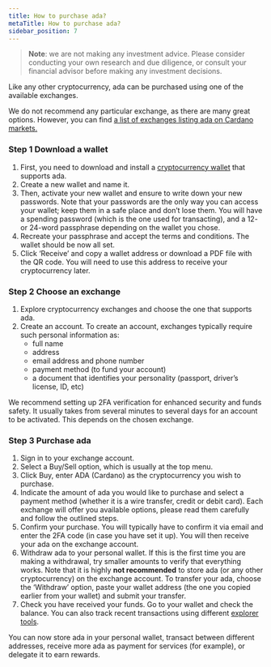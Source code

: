 ```yaml
---
title: How to purchase ada?
metaTitle: How to purchase ada?
sidebar_position: 7
---
```


> **Note**: we are not making any investment advice. Please consider conducting
> your own research and due diligence, or consult your financial advisor before
> making any investment decisions.

Like any other cryptocurrency, ada can be purchased using one of the available
exchanges.

We do not recommend any particular exchange, as there are many great options.
However, you can find
[a list of exchanges listing ada on Cardano markets.](https://coinmarketcap.com/currencies/cardano/markets/)

### Step 1 Download a wallet

1.  First, you need to download and install a
    [cryptocurrency wallet](/new-to-cardano/types-of-wallets/#wheretostoreada)
    that supports ada.
2.  Create a new wallet and name it.
3.  Then, activate your new wallet and ensure to write down your new passwords.
    Note that your passwords are the only way you can access your wallet; keep
    them in a safe place and don’t lose them. You will have a spending password
    (which is the one used for transacting), and a 12- or 24-word passphrase
    depending on the wallet you chose.
4.  Recreate your passphrase and accept the terms and conditions. The wallet
    should be now all set.
5.  Click ‘Receive’ and copy a wallet address or download a PDF file with the QR
    code. You will need to use this address to receive your cryptocurrency
    later.

### Step 2 Choose an exchange

1.  Explore cryptocurrency exchanges and choose the one that supports ada.
2.  Create an account. To create an account, exchanges typically require such
    personal information as:
    - full name
    - address
    - email address and phone number
    - payment method (to fund your account)
    - a document that identifies your personality (passport, driver’s license,
      ID, etc)

We recommend setting up 2FA verification for enhanced security and funds safety.
It usually takes from several minutes to several days for an account to be
activated. This depends on the chosen exchange.

### Step 3 Purchase ada

1.  Sign in to your exchange account.
2.  Select a Buy/Sell option, which is usually at the top menu.
3.  Click Buy, enter ADA (Cardano) as the cryptocurrency you wish to purchase.
4.  Indicate the amount of ada you would like to purchase and select a payment
    method (whether it is a wire transfer, credit or debit card). Each exchange
    will offer you available options, please read them carefully and follow the
    outlined steps.
5.  Confirm your purchase. You will typically have to confirm it via email and
    enter the 2FA code (in case you have set it up). You will then receive your
    ada on the exchange account.
6.  Withdraw ada to your personal wallet. If this is the first time you are
    making a withdrawal, try smaller amounts to verify that everything works.
    Note that it is highly **not recommended** to store ada (or any other
    cryptocurrency) on the exchange account. To transfer your ada, choose the
    ‘Withdraw’ option, paste your wallet address (the one you copied earlier
    from your wallet) and submit your transfer.
7.  Check you have received your funds. Go to your wallet and check the balance.
    You can also track recent transactions using different
    [explorer tools](/new-to-cardano/cardano-tracking-tools).

You can now store ada in your personal wallet, transact between different
addresses, receive more ada as payment for services (for example), or delegate
it to earn rewards.
